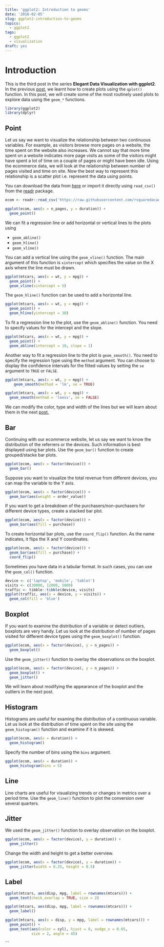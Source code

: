 ```yaml
---
title: 'ggplot2: Introduction to geoms'
date: '2016-02-05'
slug: ggplot2-introduction-to-geoms
topics:
  - ggplot2
tags:
  - ggplot2
  - visualization
draft: yes
---
```


# Introduction

This is the third post in the series **Elegant Data Visualization with ggplot2**. In the previous [post](https://rsquaredacademy.github.io/blog/post/ggplot2-quick-tour/), we learnt how to create plots using the `qplot()` function. In this post, we will
create some of the most routinely used plots to explore data using the `geom_*` functions. 

```r
library(ggplot2)
library(dplyr)
```

## Point

Let us say we want to visualize the relationship between two continuous variables. For example, as visitors browse more pages on a website, the time spent on the website also increases. We cannot say that more time spent on a website indicates more page visits as some of the visitors might have spent a lot of time on a couple of pages or might have been idle. Using the ecommerce data, we will look at the relationship between number of pages visited and time on site. Now the best way to represent this relationship is a scatter plot i.e. represent the data using points.

You can download the data from [here](https://github.com/rsquaredacademy/datasets/blob/master/web.csv) or import it directly using `read_csv()` from the [readr](readr.tidyverse.org) package.

```r
ecom <- readr::read_csv('https://raw.githubusercontent.com/rsquaredacademy/datasets/master/web.csv')
```

```r
ggplot(ecom, aes(x = n_pages, y = duration)) + 
  geom_point()
```

We can fit a regression line or add horizontal or vertical lines to the plots using 

- `geom_abline()`
- `geom_hline()`
- `geom_vline()`

You can add a vertical line using the `geom_vline()` function. The main argument 
of this function is `xintercept` which specifies the value on the X axis where
the line must be drawn. 

```r
ggplot(mtcars, aes(x = wt, y = mpg)) +
  geom_point() +
  geom_vline(xintercept = 5) 
```

The `geom_hline()` function can be used to add a horizontal line. 

```r
ggplot(mtcars, aes(x = wt, y = mpg)) +
  geom_point() +
  geom_hline(yintercept = 30) 
```

To fit a regression line to the plot, use the `geom_abline()` function. You 
need to specify values for the intercept and the slope.

```r
ggplot(mtcars, aes(x = wt, y = mpg)) +
  geom_point() + 
  geom_abline(intercept = 10, slope = 1)
```

Another way to fit a regression line to the plot is `geom_smooth()`. You 
need to specify the regression type using the `method` argument. You can
choose to display the confidence intervals for the fitted values by setting
the `se` argument to `TRUE` or `FALSE`.

```r
ggplot(mtcars, aes(x = wt, y = mpg)) +
	geom_smooth(method = 'lm', se = TRUE)
```

```r
ggplot(mtcars, aes(x = wt, y = mpg)) +
  geom_smooth(method = 'loess', se = FALSE)
```

We can modify the color, type and width of the lines but we will learn about them 
in the next [post.](https://rsquaredacademy.github.io/blog/post/ggplot2-introduction-to-aesthetics/)


## Bar

Continuing with our ecommerce website, let us say we want to know the distribution of the referrers or the devices. Such information is best displayed using bar plots. Use the `geom_bar()` function to create grouped/stacke bar plots.

```r
ggplot(ecom, aes(x = factor(device))) +
  geom_bar()
```

Suppose you want to visualize the total revenue from different devices, you
can map the variable to the Y axis.

```r
ggplot(ecom, aes(x = factor(device))) +
  geom_bar(aes(weight = order_value))
```

If you want to get a breakdown of the purchasers/non-purchasers for different device types, create a stacked bar plot.

```r
ggplot(ecom, aes(x = factor(device))) +
  geom_bar(aes(fill = purchase))
```

To create horizontal bar plots, use the `coord_flip()` function.
As the name indicates, it flips the X and Y coordinates.

```r
ggplot(ecom, aes(x = factor(device))) +
  geom_bar(aes(fill = purchase)) +
  coord_flip()
```

Sometimes you have data in a tabular format. In such cases, you can
use the `geom_col()` function.

```r
device <- c('laptop', 'mobile', 'tablet')
visits <- c(30000, 12000, 5000)
traffic <- tibble::tibble(device, visits)
ggplot(traffic, aes(x = device, y = visits)) +
  geom_col(fill = 'blue') 
```

## Boxplot

If you want to examine the distribution of a variable or detect outliers, boxplots are very handy. Let us look at the distribution of number of pages visited for different device types using the `geom_boxplot()` function.

```r
ggplot(ecom, aes(x = factor(device), y = n_pages)) +
  geom_boxplot()
```

Use the `geom_jitter()` function to overlay the observations on the
boxplot.

```r
ggplot(ecom, aes(x = factor(device), y = n_pages)) +
  geom_boxplot() +
  geom_jitter()
```

We will learn about modifying the appearance of the boxplot and the outliers in the next post.

## Histogram

Histograms are useful for examing the distribution of a continuous variable. Let us look at the distribution of time spent on the site using the `geom_histogram()` function and examine if it is skewed.

```r
ggplot(ecom, aes(x = duration)) +
  geom_histogram()
```

Specify the number of bins using the `bins` argument.

```r
ggplot(ecom, aes(x = duration)) +
  geom_histogram(bins = 5)
```

## Line

Line charts are useful for visualizing trends or changes in metrics over a period time. Use the `geom_line()` function to plot the conversion over several quarters.

## Jitter

We used the `geom_jitter()` function to overlay observation on the boxplot.

```r
ggplot(ecom, aes(x = factor(device), y = duration)) +
  geom_jitter()
```

Change the width and height to get a better overview.

```r
ggplot(ecom, aes(x = factor(device), y = duration)) +
  geom_jitter(width = 0.25, height = 0.5)
```


## Label

```r
ggplot(mtcars, aes(disp, mpg, label = rownames(mtcars))) +
  geom_text(check_overlap = TRUE, size = 2)
```

```r
ggplot(mtcars, aes(disp, mpg, label = rownames(mtcars))) +
  geom_label()
```

```r
ggplot(mtcars, aes(x = disp, y = mpg, label = rownames(mtcars))) +
  geom_point() + 
  geom_text(aes(color = cyl), hjust = 0, nudge_x = 0.05, 
            size = 2, angle = 45)
```


```

